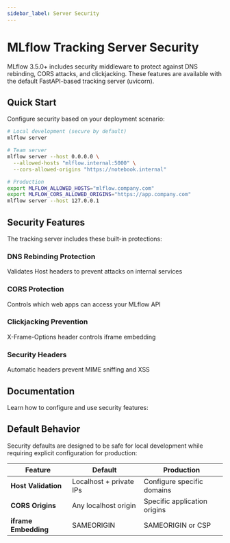 ```yaml
---
sidebar_label: Server Security
---
```



# MLflow Tracking Server Security

MLflow 3.5.0+ includes security middleware to protect against DNS rebinding, CORS attacks, and clickjacking. These features are available with the default FastAPI-based tracking server (uvicorn).

## Quick Start

Configure security based on your deployment scenario:

```bash
# Local development (secure by default)
mlflow server

# Team server
mlflow server --host 0.0.0.0 \
  --allowed-hosts "mlflow.internal:5000" \
  --cors-allowed-origins "https://notebook.internal"

# Production
export MLFLOW_ALLOWED_HOSTS="mlflow.company.com"
export MLFLOW_CORS_ALLOWED_ORIGINS="https://app.company.com"
mlflow server --host 127.0.0.1
```

## Security Features

The tracking server includes these built-in protections:

<div className="grid grid-cols-1 md:grid-cols-2 gap-4 mb-8">
  <div className="border rounded-lg p-4">
    <Shield className="w-8 h-8 mb-2 text-blue-600" />
    <h3 className="font-semibold mb-2">DNS Rebinding Protection</h3>
    <p className="text-sm text-gray-600">Validates Host headers to prevent attacks on internal services</p>
  </div>
  <div className="border rounded-lg p-4">
    <Shield className="w-8 h-8 mb-2 text-blue-600" />
    <h3 className="font-semibold mb-2">CORS Protection</h3>
    <p className="text-sm text-gray-600">Controls which web apps can access your MLflow API</p>
  </div>
  <div className="border rounded-lg p-4">
    <Shield className="w-8 h-8 mb-2 text-blue-600" />
    <h3 className="font-semibold mb-2">Clickjacking Prevention</h3>
    <p className="text-sm text-gray-600">X-Frame-Options header controls iframe embedding</p>
  </div>
  <div className="border rounded-lg p-4">
    <Shield className="w-8 h-8 mb-2 text-blue-600" />
    <h3 className="font-semibold mb-2">Security Headers</h3>
    <p className="text-sm text-gray-600">Automatic headers prevent MIME sniffing and XSS</p>
  </div>
</div>

## Documentation

Learn how to configure and use security features:

<TilesGrid>
  <TileCard
    icon={Settings}
    iconSize={48}
    title="Configuration"
    description="Configure security settings"
    href="/ml/tracking/server/security/configuration"
    linkText="Configure →"
    containerHeight={64}
  />
  <TileCard
    icon={Monitor}
    iconSize={48}
    title="UI Access"
    description="Enable remote access and iframe embedding"
    href="/ml/tracking/server/security/ui-access"
    linkText="Setup access →"
    containerHeight={64}
  />
</TilesGrid>

## Default Behavior

Security defaults are designed to be safe for local development while requiring explicit configuration for production:

| Feature              | Default                 | Production                   |
| -------------------- | ----------------------- | ---------------------------- |
| **Host Validation**  | Localhost + private IPs | Configure specific domains   |
| **CORS Origins**     | Any localhost origin    | Specific application origins |
| **iframe Embedding** | SAMEORIGIN              | SAMEORIGIN or CSP            |
